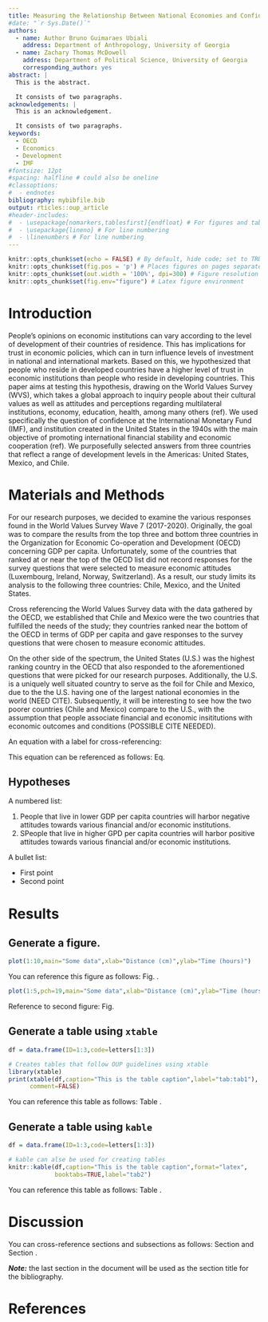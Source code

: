 ```yaml
---
title: Measuring the Relationship Between National Economies and Confidence in Economic Institutions
#date: "`r Sys.Date()`"
authors:
  - name: Author Bruno Guimaraes Ubiali
    address: Department of Anthropology, University of Georgia
  - name: Zachary Thomas McDowell
    address: Department of Political Science, University of Georgia
    corresponding_author: yes
abstract: |
  This is the abstract.

  It consists of two paragraphs.
acknowledgements: |
  This is an acknowledgement.

  It consists of two paragraphs.
keywords:
  - OECD
  - Economics
  - Development
  - IMF
#fontsize: 12pt
#spacing: halfline # could also be oneline
#classoptions:
#  - endnotes
bibliography: mybibfile.bib
output: rticles::oup_article
#header-includes:
#  - \usepackage[nomarkers,tablesfirst]{endfloat} # For figures and tables at end
#  - \usepackage{lineno} # For line numbering
#  - \linenumbers # For line numbering
---
```


```r
knitr::opts_chunk$set(echo = FALSE) # By default, hide code; set to TRUE to see code
knitr::opts_chunk$set(fig.pos = 'p') # Places figures on pages separate from text
knitr::opts_chunk$set(out.width = '100%', dpi=300) # Figure resolution and size
knitr::opts_chunk$set(fig.env="figure") # Latex figure environment
```

# Introduction

People’s opinions on economic institutions can vary according to the level of development of their countries of residence. This has implications for trust in economic policies, which can in turn influence levels of investment in national and international markets. Based on this, we hypothesized that people who reside in developed countries have a higher level of trust in economic institutions than people who reside in developing countries. This paper aims at testing this hypothesis, drawing on the World Values Survey (WVS), which takes a global approach to inquiry people about their cultural values as well as attitudes and perceptions regarding multilateral institutions, economy, education, health, among many others (ref). We used specifically the question of confidence at the International Monetary Fund (IMF), and institution created in the United States in the 1940s with the main objective of promoting international financial stability and economic cooperation (ref). We purposefully selected answers from three countries that reflect a range of development levels in the Americas: United States, Mexico, and Chile. 

# Materials and Methods

For our research purposes, we decided to examine the various responses found in the World Values Survey Wave 7 (2017-2020). Originally, the goal was to compare the results from the top three and bottom three countries in the Organization for Economic Co-operation and Development (OECD) concerning GDP per capita. Unfortunately, some of the countries that ranked at or near the top of the OECD list did not record responses for the survey questions that were selected to measure economic attitudes (Luxembourg, Ireland, Norway, Switzerland). As a result, our study limits its analysis to the following three countries: Chile, Mexico, and the United States. 

Cross referencing the World Values Survey data with the data gathered by the OECD, we established that Chile and Mexico were the two countries that fulfilled the needs of the study; they countries ranked near the bottom of the OECD in terms of GDP per capita and gave responses to the survey questions that were chosen to measure economic attitudes.

On the other side of the spectrum, the United States (U.S.) was the highest ranking country in the OECD that also responded to the aforementioned questions that were picked for our research purposes. Additionally, the U.S. is a uniquely well situated country to serve as the foil for Chile and Mexico, due to the the U.S. having one of the largest national economies in the world (NEED CITE). Subsequently, it will be interesting to see how the two poorer countries (Chile and Mexico) compare to the U.S., with the assumption that people associate financial and economic insititutions with economic outcomes and conditions (POSSIBLE CITE NEEDED).

An equation with a label for cross-referencing:

\begin{equation}\label{eq:eq1}
\int^{r_2}_0 F(r,\varphi){\rm d}r\,{\rm d}\varphi = [\sigma r_2/(2\mu_0)]
\int^{\infty}_0\exp(-\lambda|z_j-z_i|)\lambda^{-1}J_1 (\lambda r_2)J_0
(\lambda r_i\,\lambda {\rm d}\lambda)
\end{equation}

This equation can be referenced as follows: Eq. \ref{eq:eq1}

## Hypotheses

A numbered list:

1) People that live in lower GDP per capita countries will harbor negative attitudes towards various financial and/or economic institutions.
2) SPeople that live in higher GPD per capita countries will harbor positive attitudes towards various financial and/or economic institutions.
    
A bullet list:

* First point
* Second point

# Results

## Generate a figure.

```r
plot(1:10,main="Some data",xlab="Distance (cm)",ylab="Time (hours)")
```

You can reference this figure as follows: Fig. \ref{fig:fig1}.

```r
plot(1:5,pch=19,main="Some data",xlab="Distance (cm)",ylab="Time (hours)")
```

Reference to second figure: Fig. \ref{fig:fig2}

## Generate a table using `xtable`

```r
df = data.frame(ID=1:3,code=letters[1:3])

# Creates tables that follow OUP guidelines using xtable
library(xtable) 
print(xtable(df,caption="This is the table caption",label="tab:tab1"),
      comment=FALSE)
```

You can reference this table as follows: Table \ref{tab:tab1}.

## Generate a table using `kable`

```r
df = data.frame(ID=1:3,code=letters[1:3])

# kable can alse be used for creating tables
knitr::kable(df,caption="This is the table caption",format="latex",
             booktabs=TRUE,label="tab2")
```

You can reference this table as follows: Table \ref{tab:tab2}.

# Discussion

You can cross-reference sections and subsections as follows: Section \ref{materials-and-methods} and Section \ref{a-subsection}.

***Note:*** the last section in the document will be used as the section title for the bibliography.

# References

